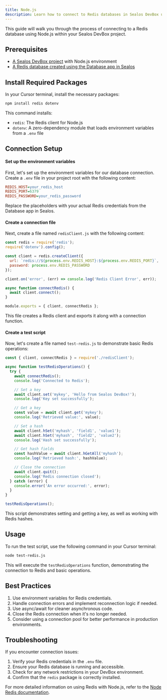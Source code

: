 ```yaml
---
title: Node.js
description: Learn how to connect to Redis databases in Sealos DevBox using Node.js
---
```


This guide will walk you through the process of connecting to a Redis database using Node.js within your Sealos DevBox project.

## Prerequisites

- [A Sealos DevBox project](/docs/guides/fundamentals/create-a-project) with Node.js environment
- [A Redis database created using the Database app in Sealos](./)

## Install Required Packages

In your Cursor terminal, install the necessary packages:

```bash
npm install redis dotenv
```

This command installs:
- `redis`: The Redis client for Node.js
- `dotenv`: A zero-dependency module that loads environment variables from a `.env` file

## Connection Setup

<div className='steps [&_h4]:step'>

#### Set up the environment variables

First, let's set up the environment variables for our database connection. Create a `.env` file in your project root with the following content:

```ini title=".env"
REDIS_HOST=your_redis_host
REDIS_PORT=6379
REDIS_PASSWORD=your_redis_password
```

Replace the placeholders with your actual Redis credentials from the Database app in Sealos.

#### Create a connection file

Next, create a file named `redisClient.js` with the following content:

```javascript
const redis = require('redis');
require('dotenv').config();

const client = redis.createClient({
  url: `redis://${process.env.REDIS_HOST}:${process.env.REDIS_PORT}`,
  password: process.env.REDIS_PASSWORD
});

client.on('error', (err) => console.log('Redis Client Error', err));

async function connectRedis() {
  await client.connect();
}

module.exports = { client, connectRedis };
```

This file creates a Redis client and exports it along with a connection function.

#### Create a test script

Now, let's create a file named `test-redis.js` to demonstrate basic Redis operations:

```javascript
const { client, connectRedis } = require('./redisClient');

async function testRedisOperations() {
  try {
    await connectRedis();
    console.log('Connected to Redis');

    // Set a key
    await client.set('mykey', 'Hello from Sealos DevBox!');
    console.log('Key set successfully');

    // Get a key
    const value = await client.get('mykey');
    console.log('Retrieved value:', value);

    // Set a hash
    await client.hSet('myhash', 'field1', 'value1');
    await client.hSet('myhash', 'field2', 'value2');
    console.log('Hash set successfully');

    // Get hash fields
    const hashValue = await client.hGetAll('myhash');
    console.log('Retrieved hash:', hashValue);

    // Close the connection
    await client.quit();
    console.log('Redis connection closed');
  } catch (error) {
    console.error('An error occurred:', error);
  }
}

testRedisOperations();
```

This script demonstrates setting and getting a key, as well as working with Redis hashes.

</div>

## Usage

To run the test script, use the following command in your Cursor terminal:

```bash
node test-redis.js
```

This will execute the `testRedisOperations` function, demonstrating the connection to Redis and basic operations.

## Best Practices

1. Use environment variables for Redis credentials.
2. Handle connection errors and implement reconnection logic if needed.
3. Use async/await for cleaner asynchronous code.
4. Close the Redis connection when it's no longer needed.
5. Consider using a connection pool for better performance in production environments.

## Troubleshooting

If you encounter connection issues:

1. Verify your Redis credentials in the `.env` file.
2. Ensure your Redis database is running and accessible.
3. Check for any network restrictions in your DevBox environment.
4. Confirm that the `redis` package is correctly installed.

For more detailed information on using Redis with Node.js, refer to the [Node Redis documentation](https://github.com/redis/node-redis).